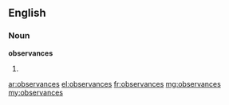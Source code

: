 ==English==
===Noun===
'''observances'''

#{{plural of|[[observance]]}}

[[ar:observances]]
[[el:observances]]
[[fr:observances]]
[[mg:observances]]
[[my:observances]]